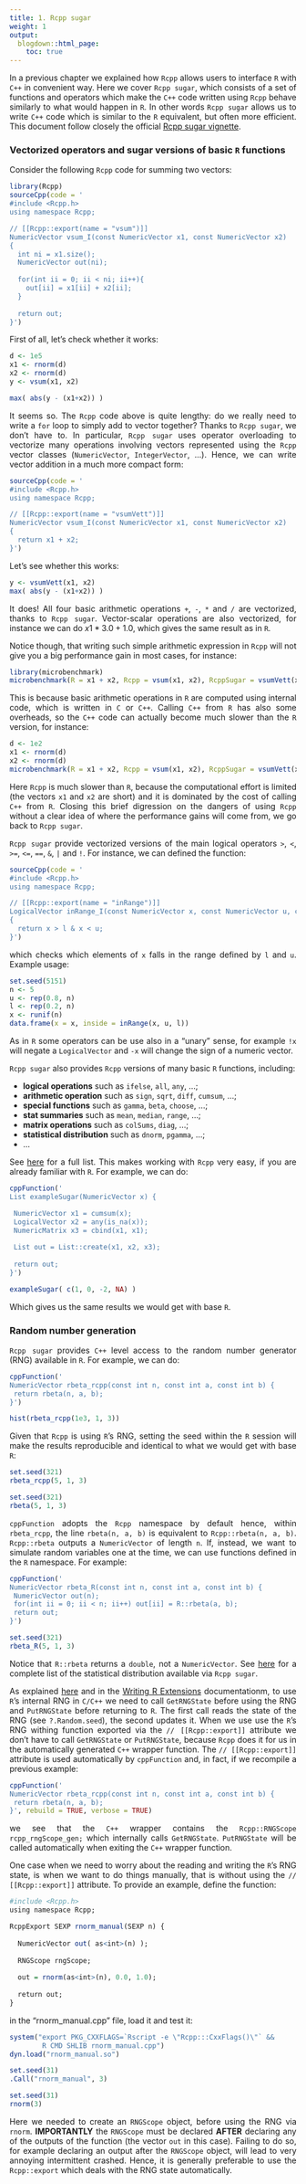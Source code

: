 ```yaml
---
title: 1. Rcpp sugar
weight: 1
output:
  blogdown::html_page:
    toc: true
---
```


<style>
body {
text-align: justify}
</style>

In a previous chapter we explained how `Rcpp` allows users to interface `R` with `C++` in convenient way. Here we cover `Rcpp sugar`, which consists of a set of functions and operators which make the `C++` code written using `Rcpp` behave similarly to what would happen in `R`. In other words `Rcpp sugar` allows us to write `C++` code which is similar to the `R` equivalent, but often more efficient.
This document follow closely the official [Rcpp sugar vignette](http://dirk.eddelbuettel.com/code/rcpp/Rcpp-sugar.pdf).

### Vectorized operators and sugar versions of basic `R` functions

Consider the following `Rcpp` code for summing two vectors:
```r
library(Rcpp)
sourceCpp(code = '
#include <Rcpp.h>
using namespace Rcpp;

// [[Rcpp::export(name = "vsum")]]
NumericVector vsum_I(const NumericVector x1, const NumericVector x2)
{
  int ni = x1.size();
  NumericVector out(ni);
  
  for(int ii = 0; ii < ni; ii++){
    out[ii] = x1[ii] + x2[ii];
  }
  
  return out;
}')
```
First of all, let's check whether it works:
```r
d <- 1e5
x1 <- rnorm(d)
x2 <- rnorm(d)
y <- vsum(x1, x2)

max( abs(y - (x1+x2)) )
```
It seems so. The `Rcpp` code above is quite lengthy: do we really need to write a `for` loop to simply add to vector together? Thanks to `Rcpp sugar`, we don't have to. In particular, `Rcpp sugar` uses operator overloading to vectorize many operations involving vectors represented using the `Rcpp` vector classes (`NumericVector`, `IntegerVector`, ...). Hence, we can write vector addition in a much more compact form:
```r
sourceCpp(code = '
#include <Rcpp.h>
using namespace Rcpp;

// [[Rcpp::export(name = "vsumVett")]]
NumericVector vsum_I(const NumericVector x1, const NumericVector x2)
{
  return x1 + x2;
}')
```
Let's see whether this works:
```r
y <- vsumVett(x1, x2)
max( abs(y - (x1+x2)) )
```
It does! All four basic arithmetic operations `+`, `-`, `*` and `/` are vectorized, thanks to `Rcpp sugar`. Vector-scalar operations are also vectorized, for instance we can do $x1 * 3.0 + 1.0$, which gives the same result as in `R`. 

Notice though, that writing such simple arithmetic expression in `Rcpp` will not give you a big performance gain in most cases, for instance:
```r
library(microbenchmark)
microbenchmark(R = x1 + x2, Rcpp = vsum(x1, x2), RcppSugar = vsumVett(x1, x2))
```
This is because basic arithmetic operations in `R` are computed using internal code, which is written in `C` or `C++`. Calling `C++` from `R` has also some overheads, so the `C++` code can actually become much slower than the `R` version, for instance:
```r
d <- 1e2
x1 <- rnorm(d)
x2 <- rnorm(d)
microbenchmark(R = x1 + x2, Rcpp = vsum(x1, x2), RcppSugar = vsumVett(x1, x2))
```
Here `Rcpp` is much slower than `R`, because the computational effort is limited (the vectors `x1` and `x2` are short) and it is dominated by the cost of calling `C++` from `R`. Closing this brief digression on the dangers of using `Rcpp` without a clear idea of where the performance gains will come from, we go back to `Rcpp sugar`.

`Rcpp sugar` provide vectorized versions of the main logical operators `>`, `<`, `>=`, `<=`, `==`, `&`, `|` and `!`. For instance, we can defined the function:
```r
sourceCpp(code = '
#include <Rcpp.h>
using namespace Rcpp;

// [[Rcpp::export(name = "inRange")]]
LogicalVector inRange_I(const NumericVector x, const NumericVector u, const NumericVector l)
{
  return x > l & x < u;
}')
```
which checks which elements of `x` falls in the range defined by `l` and `u`. Example usage:
```r
set.seed(5151)
n <- 5
u <- rep(0.8, n)
l <- rep(0.2, n)
x <- runif(n)
data.frame(x = x, inside = inRange(x, u, l))
```
As in `R` some operators can be use also in a "unary" sense, for example `!x` will negate a `LogicalVector` and `-x` will change the sign of a numeric vector.  

`Rcpp sugar` also provides `Rcpp` versions of many basic `R` functions, including:


   - **logical operations** such as `ifelse`, `all`, `any`, ...;
   - **arithmetic operation** such as `sign`, `sqrt`, `diff`, `cumsum`, ...;
   - **special functions** such as `gamma`, `beta`, `choose`, ...;
   - **stat summaries** such as `mean`, `median`, `range`, ...;
   - **matrix operations** such as `colSums`, `diag`, ...;
   - **statistical distribution** such as `dnorm`, `pgamma`, ...;
   - ...
   
See [here](http://thecoatlessprofessor.com/programming/cpp/unofficial-rcpp-api-documentation/#sugar) for a full list. This makes working with `Rcpp` very easy, if you are already familiar with `R`. For example, we can do:
```r
cppFunction('
List exampleSugar(NumericVector x) {

 NumericVector x1 = cumsum(x); 
 LogicalVector x2 = any(is_na(x));
 NumericMatrix x3 = cbind(x1, x1);
  
 List out = List::create(x1, x2, x3);
  
 return out;     
}')

exampleSugar( c(1, 0, -2, NA) )
```
Which gives us the same results we would get with base `R`.

### Random number generation 

`Rcpp sugar` provides `C++` level access to the random number generator (RNG) available in `R`. For example, we can do:
```r
cppFunction('
NumericVector rbeta_rcpp(const int n, const int a, const int b) {
 return rbeta(n, a, b);
}')

hist(rbeta_rcpp(1e3, 1, 3))
```
Given that `Rcpp` is using `R`'s RNG, setting the seed within the `R` session will make the results reproducible and identical to what we would get with base `R`:
```r
set.seed(321)
rbeta_rcpp(5, 1, 3)

set.seed(321)
rbeta(5, 1, 3)
```

`cppFunction` adopts the `Rcpp` namespace by default hence, within `rbeta_rcpp`, the line `rbeta(n, a, b)` is equivalent to `Rcpp::rbeta(n, a, b)`. `Rcpp::rbeta` outputs a `NumericVector` of length `n`. If, instead, we want to simulate random variables one at the time, we can use functions defined in the `R` namespace. For example:
```r
cppFunction('
NumericVector rbeta_R(const int n, const int a, const int b) {
 NumericVector out(n);
 for(int ii = 0; ii < n; ii++) out[ii] = R::rbeta(a, b);
 return out;
}')

set.seed(321)
rbeta_R(5, 1, 3)
```
Notice that `R::rbeta` returns a `double`, not a `NumericVector`. See [here](http://thecoatlessprofessor.com/programming/cpp/unofficial-rcpp-api-documentation/#stat-dist) for a complete list of the statistical distribution available via `Rcpp sugar`.

As explained [here](https://gallery.rcpp.org/articles/random-number-generation/index.html) and in the [Writing R Extensions](https://cran.r-project.org/doc/manuals/r-release/R-exts.html#Random-number-generation) documentationm, to use `R`'s internal RNG in `C/C++` we need to call `GetRNGState` before using the RNG and  `PutRNGState` before returning to `R`. The first call reads the state of the RNG (see `?.Random.seed`), the second updates it. When we use use the `R`'s RNG withing function exported via the `// [[Rcpp::export]]` attribute we don't have to call `GetRNGState` or `PutRNGState`, because `Rcpp` does it for us in the automatically generated `C++` wrapper function. The `// [[Rcpp::export]]` attribute is used automatically by `cppFunction` and, in fact, if we recompile a previous example:
```r
cppFunction('
NumericVector rbeta_rcpp(const int n, const int a, const int b) {
 return rbeta(n, a, b);
}', rebuild = TRUE, verbose = TRUE)
```
we see that the `C++` wrapper contains the `Rcpp::RNGScope rcpp_rngScope_gen;` which internally calls `GetRNGState`. `PutRNGState` will be called automatically when exiting the `C++` wrapper function. 

One case when we need to worry about the reading and writing the `R`'s RNG state, is when we want to do things manually, that is without using the `// [[Rcpp::export]]` attribute. To provide an example,  define the function:
```r
#include <Rcpp.h>
using namespace Rcpp;

RcppExport SEXP rnorm_manual(SEXP n) {
  
  NumericVector out( as<int>(n) );
  
  RNGScope rngScope;
  
  out = rnorm(as<int>(n), 0.0, 1.0);
  
  return out;
}
```
in the "rnorm_manual.cpp" file, load it and test it: 
```r
system("export PKG_CXXFLAGS=`Rscript -e \"Rcpp:::CxxFlags()\"` && 
        R CMD SHLIB rnorm_manual.cpp")
dyn.load("rnorm_manual.so")

set.seed(31)
.Call("rnorm_manual", 3)

set.seed(31)
rnorm(3)
```
Here we needed to create an `RNGScope` object, before using the RNG via `rnorm`. **IMPORTANTLY** the `RNGScope` must be declared **AFTER** declaring any of the outputs of the function (the vector `out` in this case). Failing to do so, for example declaring an output after the `RNGScope` object, will lead to very annoying intermittent crashed. Hence, it is generally preferable to use the `Rcpp::export` which deals with the RNG state automatically.




